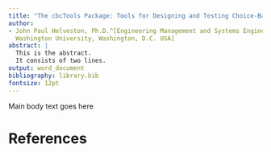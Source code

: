 ```yaml
---
title: "The cbcTools Package: Tools for Designing and Testing Choice-Based Conjoint Surveys in R"
author:
- John Paul Helveston, Ph.D.^[Engineering Management and Systems Engineering, George
  Washington University, Washington, D.C. USA]
abstract: |
  This is the abstract.
  It consists of two lines.
output: word_document
bibliography: library.bib
fontsize: 12pt
---
```


Main body text goes here


# References {-}
